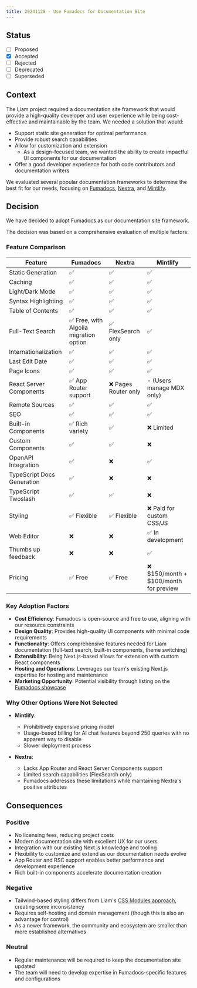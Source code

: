 ---
title: 20241128 - Use Fumadocs for Documentation Site
---

## Status

- [ ] Proposed
- [x] Accepted
- [ ] Rejected
- [ ] Deprecated
- [ ] Superseded

## Context

The Liam project required a documentation site framework that would provide a high-quality developer and user experience while being cost-effective and maintainable by the team. We needed a solution that would:

- Support static site generation for optimal performance
- Provide robust search capabilities
- Allow for customization and extension
  - As a design-focused team, we wanted the ability to create impactful UI components for our documentation
- Offer a good developer experience for both code contributors and documentation writers

We evaluated several popular documentation frameworks to determine the best fit for our needs, focusing on [Fumadocs](https://fumadocs.vercel.app/), [Nextra](https://nextra.site/), and [Mintlify](https://mintlify.com/).

## Decision

We have decided to adopt Fumadocs as our documentation site framework.

The decision was based on a comprehensive evaluation of multiple factors:

### Feature Comparison

| Feature                    | Fumadocs                               | Nextra               | Mintlify                               |
| -------------------------- | -------------------------------------- | -------------------- | -------------------------------------- |
| Static Generation          | ✅                                     | ✅                   | ✅                                     |
| Caching                    | ✅                                     | ✅                   | ✅                                     |
| Light/Dark Mode            | ✅                                     | ✅                   | ✅                                     |
| Syntax Highlighting        | ✅                                     | ✅                   | ✅                                     |
| Table of Contents          | ✅                                     | ✅                   | ✅                                     |
| Full-Text Search           | ✅ Free, with Algolia migration option | ✅ FlexSearch only   | ✅                                     |
| Internationalization       | ✅                                     | ✅                   | ✅                                     |
| Last Edit Date             | ✅                                     | ✅                   | ✅                                     |
| Page Icons                 | ✅                                     | ✅                   | ✅                                     |
| React Server Components    | ✅ App Router support                  | ❌ Pages Router only | - (Users manage MDX only)              |
| Remote Sources             | ✅                                     | ✅                   | ✅                                     |
| SEO                        | ✅                                     | ✅                   | ✅                                     |
| Built-in Components        | ✅ Rich variety                        | ✅                   | ❌ Limited                             |
| Custom Components          | ✅                                     | ✅                   | ❌                                     |
| OpenAPI Integration        | ✅                                     | ❌                   | ✅                                     |
| TypeScript Docs Generation | ✅                                     | ❌                   | ❌                                     |
| TypeScript Twoslash        | ✅                                     | ✅                   | ❌                                     |
| Styling                    | ✅ Flexible                            | ✅ Flexible          | ❌ Paid for custom CSS/JS              |
| Web Editor                 | ❌                                     | ❌                   | ✅ In development                      |
| Thumbs up feedback         | ❌                                     | ❌                   | ✅                                     |
| Pricing                    | ✅ Free                                | ✅ Free              | ❌ $150/month + $100/month for preview |

### Key Adoption Factors

- **Cost Efficiency**: Fumadocs is open-source and free to use, aligning with our resource constraints
- **Design Quality**: Provides high-quality UI components with minimal code requirements
- **Functionality**: Offers comprehensive features needed for Liam documentation (full-text search, built-in components, theme switching)
- **Extensibility**: Being Next.js-based allows for extension with custom React components
- **Hosting and Operations**: Leverages our team's existing Next.js expertise for hosting and maintenance
- **Marketing Opportunity**: Potential visibility through listing on the [Fumadocs showcase](https://fumadocs.vercel.app/showcase)

### Why Other Options Were Not Selected

- **Mintlify**:

  - Prohibitively expensive pricing model
  - Usage-based billing for AI chat features beyond 250 queries with no apparent way to disable
  - Slower deployment process

- **Nextra**:
  - Lacks App Router and React Server Components support
  - Limited search capabilities (FlexSearch only)
  - Fumadocs addresses these limitations while maintaining Nextra's positive attributes

## Consequences

### Positive

- No licensing fees, reducing project costs
- Modern documentation site with excellent UX for our users
- Integration with our existing Next.js knowledge and tooling
- Flexibility to customize and extend as our documentation needs evolve
- App Router and RSC support enables better performance and development experience
- Rich built-in components accelerate documentation creation

### Negative

- Tailwind-based styling differs from Liam's [CSS Modules approach](https://liambx.com/docs/contributing/adr/20241003-use-css-modules-for-styling), creating some inconsistency
- Requires self-hosting and domain management (though this is also an advantage for control)
- As a newer framework, the community and ecosystem are smaller than more established alternatives

### Neutral

- Regular maintenance will be required to keep the documentation site updated
- The team will need to develop expertise in Fumadocs-specific features and configurations
